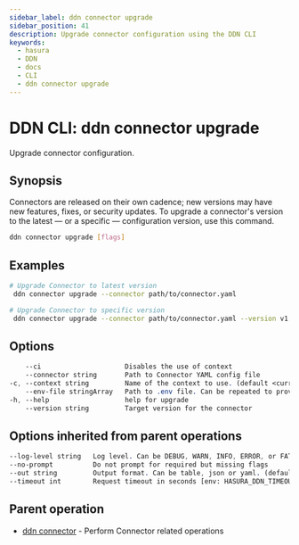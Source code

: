 ```yaml
---
sidebar_label: ddn connector upgrade
sidebar_position: 41
description: Upgrade connector configuration using the DDN CLI
keywords:
  - hasura
  - DDN
  - docs
  - CLI
  - ddn connector upgrade
---
```


# DDN CLI: ddn connector upgrade

Upgrade connector configuration.

## Synopsis

Connectors are released on their own cadence; new versions may have new features, fixes, or security updates. To upgrade a connector's version to the latest — or a specific — configuration version, use this command.

```bash
ddn connector upgrade [flags]
```

## Examples

```bash
# Upgrade Connector to latest version
 ddn connector upgrade --connector path/to/connector.yaml

# Upgrade Connector to specific version
 ddn connector upgrade --connector path/to/connector.yaml --version v1.2.3
```

## Options

```sass
    --ci                     Disables the use of context
    --connector string       Path to Connector YAML config file
-c, --context string         Name of the context to use. (default <current_context>)
    --env-file stringArray   Path to .env file. Can be repeated to provide multiple env files
-h, --help                   help for upgrade
    --version string         Target version for the connector
```

## Options inherited from parent operations

```sass
--log-level string   Log level. Can be DEBUG, WARN, INFO, ERROR, or FATAL. (default "INFO")
--no-prompt          Do not prompt for required but missing flags
--out string         Output format. Can be table, json or yaml. (default "table")
--timeout int        Request timeout in seconds [env: HASURA_DDN_TIMEOUT] (default 100)
```

## Parent operation

- [ddn connector](/reference/cli/commands/ddn_connector) - Perform Connector related operations
